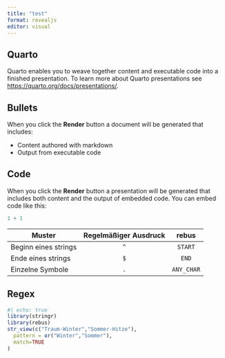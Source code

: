 ```yaml
---
title: "test"
format: revealjs
editor: visual
---
```


## Quarto

Quarto enables you to weave together content and executable code into a finished presentation. To learn more about Quarto presentations see <https://quarto.org/docs/presentations/>.

## Bullets

When you click the **Render** button a document will be generated that includes:

-   Content authored with markdown
-   Output from executable code

## Code

When you click the **Render** button a presentation will be generated that includes both content and the output of embedded code. You can embed code like this:

```r
1 + 1
```

| Muster               | Regelmäßiger Ausdruck |   rebus    |
|----------------------|:---------------------:|:----------:|
| Beginn eines strings |          `^`          |  `START`   |
| Ende eines strings   |          `$`          |   `END`    |
| Einzelne Symbole     |          `.`          | `ANY_CHAR` |

## Regex

```r
#| echo: true
library(stringr)
library(rebus)
str_view(c("Traum-Winter","Sommer-Hitze"),
  pattern = or("Winter","Sommer"),
  match=TRUE
)
```
